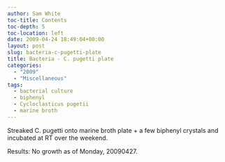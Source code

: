 ```yaml
---
author: Sam White
toc-title: Contents
toc-depth: 5
toc-location: left
date: 2009-04-24 18:49:04+00:00
layout: post
slug: bacteria-c-pugetti-plate
title: Bacteria - C. pugetti plate
categories:
  - "2009"
  - "Miscellaneous"
tags:
  - bacterial culture
  - biphenyl
  - Cycloclasticus pugetii
  - marine broth
---
```


Streaked C. pugetti onto marine broth plate + a few biphenyl crystals and incubated at RT over the weekend.

Results: No growth as of Monday, 20090427.
